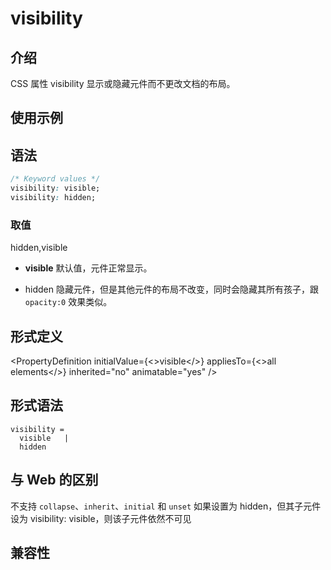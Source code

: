 # visibility

## 介绍

CSS 属性 visibility 显示或隐藏元件而不更改文档的布局。

## 使用示例


<Go
  example="css-api"
  defaultFile="src/visibility/App.tsx"
  img="https://lf-lynx.tiktok-cdns.com/obj/lynx-artifacts-oss-sg/lynx-website/assets/doc/css/visibility.jpg"
  entry="src/visibility"
  defaultEntryFile="dist/visibility.lynx.bundle"
/>

## 语法

```css
/* Keyword values */
visibility: visible;
visibility: hidden;
```

### 取值

hidden,visible

- **visible**
  默认值，元件正常显示。

- hidden
  隐藏元件，但是其他元件的布局不改变，同时会隐藏其所有孩子，跟 `opacity:0` 效果类似。

## 形式定义


<PropertyDefinition
  initialValue={<>visible</>}
  appliesTo={<>all elements</>}
  inherited="no"
  animatable="yes"
/>

## 形式语法

```
visibility =
  visible   |
  hidden
```

## 与 Web 的区别

不支持 `collapse`、`inherit`、`initial` 和 `unset`
如果设置为 hidden，但其子元件设为 visibility: visible，则该子元件依然不可见

## 兼容性


<LegacyCompatTable metadata="css/properties/visibility" />
